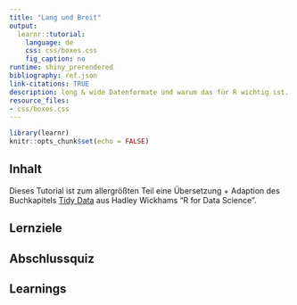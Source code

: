 ```yaml
---
title: "Lang und Breit"
output:
  learnr::tutorial:
    language: de
    css: css/boxes.css
    fig_caption: no
runtime: shiny_prerendered
bibliography: ref.json
link-citations: TRUE
description: long & wide Datenformate und warum das für R wichtig ist.
resource_files:
- css/boxes.css
---
```


```r
library(learnr)
knitr::opts_chunk$set(echo = FALSE)
```

## Inhalt 

Dieses Tutorial ist zum allergrößten Teil eine Übersetzung + Adaption des Buchkapitels [Tidy Data](https://r4ds.had.co.nz/tidy-data.html) aus Hadley Wickhams "R for Data Science". 

## Lernziele

## Abschlussquiz

## Learnings


